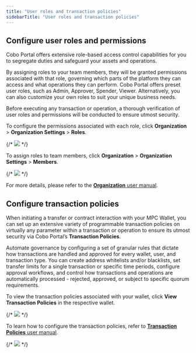 ```yaml
---
title: "User roles and transaction policies"
sidebarTitle: "User roles and transaction policies"
---
```


## Configure user roles and permissions

Cobo Portal offers extensive role-based access control capabilities for you to segregate duties and safeguard your assets and operations.

By assigning roles to your team members, they will be granted permissions associated with that role, governing which parts of the platform they can access and what operations they can perform. Cobo Portal offers preset user roles, such as Admin, Approver, Spender, Viewer. Alternatively, you can also customize your own roles to suit your unique business needs.

Before executing any transaction or operation, a thorough verification of user roles and permissions will be conducted to ensure utmost security.

To configure the permissions associated with each role, click **Organization** > **Organization Settings** > **Roles**.

{/* <img src="/images/exchange-wallet/user-roles-tx-policies-1.png"/> */}

To assign roles to team members, click **Organization** > **Organization Settings** > **Members**.

{/* <img src="/images/exchange-wallet/user-roles-tx-policies-2.png"/> */}

For more details, please refer to the [**Organization** user manual](/cobo-portal/organization/introduction).


## Configure transaction policies

When initiating a transfer or contract interaction with your MPC Wallet, you can set up an extensive variety of programmable transaction policies on virtually any parameter within a transaction or operation to ensure its utmost security via Cobo Portal’s **Transaction Policies**.

Automate governance by configuring a set of granular rules that dictate how transactions are handled and approved for every wallet, user, and transaction type. You can create address whitelists and/or blacklists, set transfer limits for a single transaction or specific time periods, configure approval workflows, and control how transactions and operations are automatically processed - rejected, approved, or subject to specific quorum requirements.

To view the transaction policies associated with your wallet, click **View Transaction Policies** in the respective wallet.

{/* <img src="/images/exchange-wallet/user-roles-tx-policies-3.png"/> */}

To learn how to configure the transaction policies, refer to [**Transaction Policies** user manual](/cobo-portal/risk-controls/transaction-policies/introduction).

{/* <img src="/images/exchange-wallet/user-roles-tx-policies-4.png"/> */}